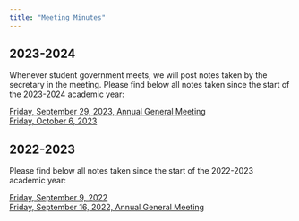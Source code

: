 ```yaml
---
title: "Meeting Minutes"
---
```


## 2023-2024
Whenever student government meets, we will post notes taken by the secretary in the meeting. Please find below all notes taken since the start of the 2023-2024 academic year:

[Friday, September 29, 2023, Annual General Meeting](./minutes/Minutes_2023_09_29.txt) \
[Friday, October 6, 2023](./minutes/Minutes_2023_10_06.pdf)

## 2022-2023
Please find below all notes taken since the start of the 2022-2023 academic year:

[Friday, September 9, 2022](./minutes/Minutes_2022_09_09.txt) \
[Friday, September 16, 2022, Annual General Meeting](./minutes/Minutes_2022_09_16.txt) \
